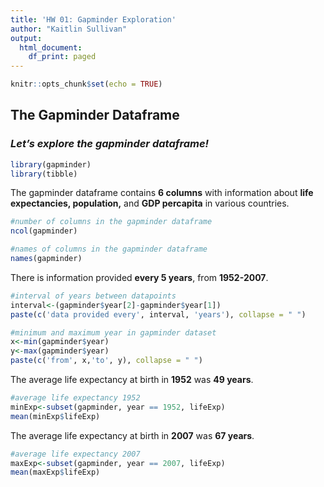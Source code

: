 ```yaml
---
title: 'HW 01: Gapminder Exploration'
author: "Kaitlin Sullivan"
output:
  html_document:
    df_print: paged
---
```


```r
knitr::opts_chunk$set(echo = TRUE)
```

## The Gapminder Dataframe

### *Let's explore the gapminder dataframe!*

```r
library(gapminder)
library(tibble)
```

The gapminder dataframe contains __6 columns__ with information about __life expectancies, population,__ and __GDP percapita__ in various countries.

```r
#number of columns in the gapminder dataframe
ncol(gapminder)

#names of columns in the gapminder dataframe
names(gapminder)
```

 There is information provided __every 5 years__, from __1952-2007__.
 
```r
#interval of years between datapoints
interval<-(gapminder$year[2]-gapminder$year[1])
paste(c('data provided every', interval, 'years'), collapse = " ")

#minimum and maximum year in gapminder dataset
x<-min(gapminder$year)
y<-max(gapminder$year)
paste(c('from', x,'to', y), collapse = " ")
```

 
 The average life expectancy at birth in __1952__ was __49 years__.
 
```r
#average life expectancy 1952
minExp<-subset(gapminder, year == 1952, lifeExp)
mean(minExp$lifeExp)
```

The average life expectancy at birth in __2007__ was __67 years__.

```r
#average life expectancy 2007
maxExp<-subset(gapminder, year == 2007, lifeExp)
mean(maxExp$lifeExp)
```
 
